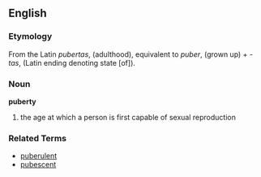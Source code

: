 ==English==
===Etymology===
From the Latin ''pubertas'', (adulthood), equivalent to ''puber'', (grown up) + ''-tas'', (Latin ending denoting state [of]).

===Noun===
'''puberty'''
{{wikipedia}}
# the age at which a person is first capable of sexual reproduction

===Related Terms===
*[[puberulent]]
*[[pubescent]]